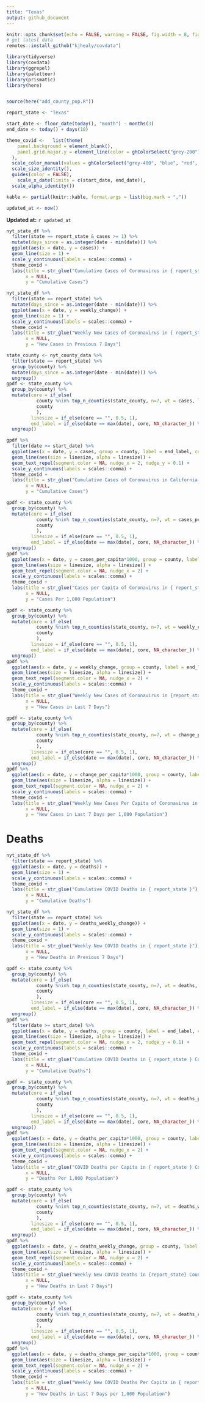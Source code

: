 ```yaml
---
title: "Texas"
output: github_document
---
```


```r
knitr::opts_chunk$set(echo = FALSE, warning = FALSE, fig.width = 8, fig.height = 6, fig.retina = 4)
# get latest data
remotes::install_github("kjhealy/covdata")

library(tidyverse)
library(covdata)
library(ggrepel)
library(paletteer)
library(prismatic)
library(here)


source(here("add_county_pop.R"))

report_state <- "Texas"

start_date <- floor_date(today(), "month") - months(3)
end_date <- today() + days(10)

theme_covid <-   list(theme(
    panel.background = element_blank(),
    panel.grid.major.y = element_line(color = ghColorSelect("grey-200"))
  ),
  scale_color_manual(values = ghColorSelect("grey-400", "blue", "red", "green", "yellow-800", "purple", "orange", "pink")),
  scale_size_identity(),
  guides(color = FALSE),
    scale_x_date(limits = c(start_date, end_date)),
  scale_alpha_identity())

kable <- partial(knitr::kable, format.args = list(big.mark = ","))

updated_at <- now()
```

**Updated at:** `r updated_at`

```r
nyt_state_df %>% 
  filter(state == report_state & cases >= 1) %>% 
  mutate(days_since = as.integer(date - min(date))) %>% 
  ggplot(aes(x = date, y = cases)) +
  geom_line(size = 1) +
  scale_y_continuous(labels = scales::comma) +
  theme_covid +
  labs(title = str_glue("Cumulative Cases of Coronavirus in { report_state }"),
       x = NULL,
       y = "Cumulative Cases")
```

```r
nyt_state_df %>% 
  filter(state == report_state) %>% 
  mutate(days_since = as.integer(date - min(date))) %>% 
  ggplot(aes(x = date, y = weekly_change)) +
  geom_line(size = 1) +
  scale_y_continuous(labels = scales::comma) +
  theme_covid +
  labs(title = str_glue("Weekly New Cases of Coronavirus in { report_state }"),
       x = NULL,
       y = "New Cases in Previous 7 Days")
```

```r
state_county <- nyt_county_data %>% 
  filter(state == report_state) %>% 
  group_by(county) %>% 
  mutate(days_since = as.integer(date - min(date))) %>% 
  ungroup()
gpdf <- state_county %>% 
  group_by(county) %>% 
  mutate(core = if_else(
           county %nin% top_n_counties(state_county, n=7, wt = cases, label = county), "", 
           county 
           ),
         linesize = if_else(core == "", 0.5, 1),
         end_label = if_else(date == max(date), core, NA_character_)) %>% 
  ungroup()
```



```r
gpdf %>% 
  filter(date >= start_date) %>% 
  ggplot(aes(x = date, y = cases, group = county, label = end_label, color = core)) +
  geom_line(aes(size = linesize, alpha = linesize)) +
  geom_text_repel(segment.color = NA, nudge_x = 2, nudge_y = 0.1) +
  scale_y_continuous(labels = scales::comma) +
  theme_covid +
  labs(title = str_glue("Cumulative Cases of Coronavirus in California Counties"),
       x = NULL,
       y = "Cumulative Cases")
```

```r
gpdf <- state_county %>% 
  group_by(county) %>% 
  mutate(core = if_else(
           county %nin% top_n_counties(state_county, n=7, wt = cases_per_capita, label = county), "", 
           county 
           ),
         linesize = if_else(core == "", 0.5, 1),
         end_label = if_else(date == max(date), core, NA_character_)) %>% 
  ungroup()
gpdf %>% 
  ggplot(aes(x = date, y = cases_per_capita*1000, group = county, label = end_label, color = core)) +
  geom_line(aes(size = linesize, alpha = linesize)) +
  geom_text_repel(segment.color = NA, nudge_x = 2) +
  scale_y_continuous(labels = scales::comma) +
  theme_covid +
  labs(title = str_glue("Cases per Capita of Coronavirus in { report_state } Counties"),
       x = NULL,
       y = "Cases Per 1,000 Population")
```





```r
gpdf <- state_county %>% 
  group_by(county) %>% 
  mutate(core = if_else(
           county %nin% top_n_counties(state_county, n=7, wt = weekly_change, label = county), "", 
           county 
           ),
         linesize = if_else(core == "", 0.5, 1),
         end_label = if_else(date == max(date), core, NA_character_)) %>% 
  ungroup()
gpdf %>% 
  ggplot(aes(x = date, y = weekly_change, group = county, label = end_label, color = core)) +
  geom_line(aes(size = linesize, alpha = linesize)) +
  geom_text_repel(segment.color = NA, nudge_x = 2) +
  scale_y_continuous(labels = scales::comma) +
  theme_covid +
  labs(title = str_glue("Weekly New Cases of Coronavirus in {report_state} Counties"),
       x = NULL,
       y = "New Cases in Last 7 Days")
```


```r
gpdf <- state_county %>% 
  group_by(county) %>% 
  mutate(core = if_else(
           county %nin% top_n_counties(state_county, n=7, wt = change_per_capita, label = county), "", 
           county 
           ),
         linesize = if_else(core == "", 0.5, 1),
         end_label = if_else(date == max(date), core, NA_character_)) %>% 
  ungroup()
gpdf %>% 
  ggplot(aes(x = date, y = change_per_capita*1000, group = county, label = end_label, color = core)) +
  geom_line(aes(size = linesize, alpha = linesize)) +
  geom_text_repel(segment.color = NA, nudge_x = 2) +
  scale_y_continuous(labels = scales::comma) +
  theme_covid +
  labs(title = str_glue("Weekly New Cases Per Capita of Coronavirus in { report_state } Counties"),
       x = NULL,
       y = "New Cases in Last 7 Days per 1,000 Population")
```



# Deaths


```r
nyt_state_df %>% 
  filter(state == report_state) %>% 
  ggplot(aes(x = date, y = deaths)) +
  geom_line(size = 1) +
  scale_y_continuous(labels = scales::comma) +
  theme_covid +
  labs(title = str_glue("Cumulative COVID Deaths in { report_state }"),
       x = NULL,
       y = "Cumulative Deaths")
```

```r
nyt_state_df %>% 
  filter(state == report_state) %>% 
  ggplot(aes(x = date, y = deaths_weekly_change)) +
  geom_line(size = 1) +
  scale_y_continuous(labels = scales::comma) +
  theme_covid +
  labs(title = str_glue("Weekly New COVID Deaths in { report_state }"),
       x = NULL,
       y = "New Deaths in Previous 7 Days")
```



```r
gpdf <- state_county %>% 
  group_by(county) %>% 
  mutate(core = if_else(
           county %nin% top_n_counties(state_county, n=7, wt = deaths, label = county), "", 
           county 
           ),
         linesize = if_else(core == "", 0.5, 1),
         end_label = if_else(date == max(date), core, NA_character_)) %>% 
  ungroup()
gpdf %>% 
  filter(date >= start_date) %>% 
  ggplot(aes(x = date, y = deaths, group = county, label = end_label, color = core)) +
  geom_line(aes(size = linesize, alpha = linesize)) +
  geom_text_repel(segment.color = NA, nudge_x = 2, nudge_y = 0.1) +
  scale_y_continuous(labels = scales::comma) +
  theme_covid +
  labs(title = str_glue("Cumulative COVID Deaths in { report_state } Counties"),
       x = NULL,
       y = "Cumulative Deaths")
```

```r
gpdf <- state_county %>% 
  group_by(county) %>% 
  mutate(core = if_else(
           county %nin% top_n_counties(state_county, n=7, wt = deaths_per_capita, label = county), "", 
           county 
           ),
         linesize = if_else(core == "", 0.5, 1),
         end_label = if_else(date == max(date), core, NA_character_)) %>% 
  ungroup()
gpdf %>% 
  ggplot(aes(x = date, y = deaths_per_capita*1000, group = county, label = end_label, color = core)) +
  geom_line(aes(size = linesize, alpha = linesize)) +
  geom_text_repel(segment.color = NA, nudge_x = 2) +
  scale_y_continuous(labels = scales::comma) +
  theme_covid +                                                                                  
  labs(title = str_glue("COVID Deaths per Capita in { report_state } Counties"),
       x = NULL,
       y = "Deaths Per 1,000 Population")
```



```r
gpdf <- state_county %>% 
  group_by(county) %>% 
  mutate(core = if_else(
           county %nin% top_n_counties(state_county, n=7, wt = deaths_weekly_change, label = county), "", 
           county 
           ),
         linesize = if_else(core == "", 0.5, 1),
         end_label = if_else(date == max(date), core, NA_character_)) %>% 
  ungroup()
gpdf %>% 
  ggplot(aes(x = date, y = deaths_weekly_change, group = county, label = end_label, color = core)) +
  geom_line(aes(size = linesize, alpha = linesize)) +
  geom_text_repel(segment.color = NA, nudge_x = 2) +
  scale_y_continuous(labels = scales::comma) +
  theme_covid +
  labs(title = str_glue("Weekly New COVID Deaths in {report_state} Counties"),
       x = NULL,
       y = "New Deaths in Last 7 Days")
```


```r
gpdf <- state_county %>% 
  group_by(county) %>% 
  mutate(core = if_else(
           county %nin% top_n_counties(state_county, n=7, wt = deaths_change_per_capita, label = county), "", 
           county 
           ),
         linesize = if_else(core == "", 0.5, 1),
         end_label = if_else(date == max(date), core, NA_character_)) %>% 
  ungroup()
gpdf %>% 
  ggplot(aes(x = date, y = deaths_change_per_capita*1000, group = county, label = end_label, color = core)) +
  geom_line(aes(size = linesize, alpha = linesize)) +
  geom_text_repel(segment.color = NA, nudge_x = 2) +
  scale_y_continuous(labels = scales::comma) +
  theme_covid +
  labs(title = str_glue("Weekly New COVID Deaths Per Capita in { report_state } Counties"),
       x = NULL,
       y = "New Deaths in Last 7 Days per 1,000 Population")
```

